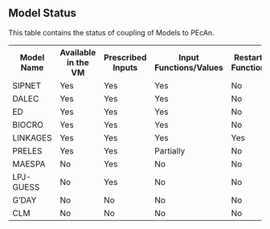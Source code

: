 ## Model Status

This table contains the status of coupling of Models to PEcAn. 

<table width=100%>
    <th>Model Name</th>
    <th>Available in the VM</th>
    <th>Prescribed Inputs</th>
    <th>Input Functions/Values</th>
    <th>Restart Function</th>
    
    <tr>
      <td>SIPNET</td>
      <td>Yes</td>      
      <td>Yes</td>
      <td>Yes</td>      
      <td>No</td>
    </tr>
    <tr>
      <td>DALEC</td>
      <td>Yes</td>      
      <td>Yes</td>
      <td>Yes</td>		
      <td>No</td>
    </tr>
      <tr>
      <td>ED</td>
      <td>Yes</td>      
      <td>Yes</td>
      <td>Yes</td>		
      <td>No</td>
    </tr>
      <tr>
      <td>BIOCRO</td>
      <td>Yes</td>      
      <td>Yes</td>
      <td>Yes</td>		
      <td>No</td>
    </tr>
    <tr>
      <td>LINKAGES</td>
      <td>Yes</td>      
      <td>Yes</td>
      <td>Yes</td>		
      <td>Yes</td>
    </tr>
    <tr>
      <td>PRELES</td>
      <td>Yes</td>      
      <td>Yes</td>
      <td>Partially</td>		
      <td>No</td>
    </tr>
    <tr>
      <td>MAESPA</td>
      <td>No</td>      
      <td>Yes</td>
      <td>No</td>		
      <td>No</td>
    </tr>
    <tr>
      <td>LPJ-GUESS</td>
      <td>No</td>      
      <td>Yes</td>
      <td>No</td>		
      <td>No</td>
    </tr>
    <tr>
      <td>G'DAY</td>
      <td>No</td>      
      <td>No</td>
      <td>No</td>		
      <td>No</td>
    </tr>
    <tr>
      <td>CLM</td>
      <td>No</td>      
      <td>No</td>
      <td>No</td>		
      <td>No</td>
    </tr>
